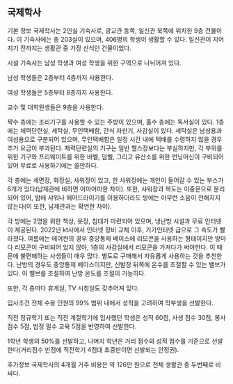 ## 국제학사
기본 정보
국제학사는 2인실 기숙사로, 광교관 동쪽, 일신관 북쪽에 위치한 9층 건물이다. 이 기숙사에는 총 203실이 있으며, 406명의 학생이 생활할 수 있다. 일신관이 지어지기 전까지는 생활관 중 가장 신식인 건물이었다.

시설
기숙사는 남성 학생과 여성 학생을 위한 구역으로 나뉘어져 있다.

남성 학생들은 2층부터 4층까지 사용한다.

여성 학생들은 5층부터 8층까지 사용한다.

교수 및 대학원생들은 9층을 사용한다.

짝수 층에는 조리기구를 사용할 수 있는 주방이 있으며, 홀수 층에는 독서실이 있다. 1층에는 체력단련실, 세탁실, 무인택배함, 간식 자판기, 사감실이 있다. 세탁실은 남성용과 여성용으로 구분되어 있으며, 무인택배함은 일정 시간 내에 택배를 수령하지 않을 경우 추가 요금이 부과된다. 체력단련실의 기구는 일반 헬스장보다는 부실하지만, 각 부위를 위한 기구와 프리웨이트를 위한 바벨, 덤벨, 그리고 유산소를 위한 런닝머신이 구비되어 있어 무료로 사용하기에는 쓸만하다.

각 층에는 세면장, 화장실, 샤워장이 있고, 한 샤워장에는 개인이 들어갈 수 있는 부스가 6개가 있다(남제관에 비하면 어마어마한 차이). 또한, 샤워장과 복도는 이중문으로 분리되어 있어, 밤에 샤워나 헤어드라이기를 이용하더라도 방에는 아무런 소음이 전해지지 않는다(이 또한, 남제관과는 확연한 차이).

각 방에는 2명을 위한 책상, 옷장, 침대가 마련되어 있으며, 냉난방 시설과 무료 인터넷이 제공된다. 2022년 kt사에서 인터넷 장비 교체 이후, 기가인터넷 급으로 그 속도가 빨라졌다. 여름에는 에어컨의 경우 중앙통제 베이스에 리모콘을 사용하는 형태이지만 방마다 리모콘이 구비되어 있지 않아, 1층의 사감실에서 리모콘을 가져다가 써야한다. 이 때문에 불편해하는 사생들이 매우 많다. 별도로 구매해서 자유롭게 사용하는 것을 추천한다. 난방의 경우도 중앙통제 베이스이지만, 신발장 뒤쪽에 온수를 조절할 수 있는 밸브가 있다. 이 밸브를 조절하여 난방 온도를 조절이 가능하다.

또한, 각 층마다 휴게실, TV 시청실도 갖추어져 있다​​​​.

입사조건
전체 수용 인원의 99% 범위 내에서 성적을 고려하여 학부생을 선발한다.

직전 정규학기 또는 직전 계절학기에 입사했던 학생은 성적 60점, 사생 점수 30점, 봉사 점수 5점, 법정 필수 교육 5점을 반영하여 선발한다.

1학년 학생의 50%를 선발하고, 나머지 학년은 거리 점수와 성적 점수를 기준으로 선발한다​(거리점수 만점에 직전학기 4점대 초중반이면 선발되는 안정권)​​​.

추가정보
국제학사의 4개월 거주 비용은 약 126만 원으로 전체 생활관 중 두번째로 비싸다.